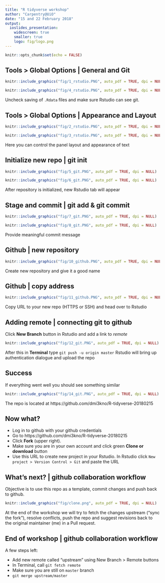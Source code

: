 ```yaml
---
title: "R tidyverse workshop"
author: "Carpentry@UiO"
date: "15 and 22 February 2018"
output: 
  ioslides_presentation:
    widescreen: true
    smaller: true
    logo: fig/logo.png
---
```


```r
knitr::opts_chunk$set(echo = FALSE)
```

## Tools > Global Options | General and Git

```r
knitr::include_graphics("fig/1_rstudio.PNG", auto_pdf = TRUE, dpi = NULL)

knitr::include_graphics("fig/4_rstudio.PNG", auto_pdf = TRUE, dpi = NULL)

```

Uncheck saving of `.Rdata` files and make sure Rstudio can see git.

## Tools > Global Options | Appearance and Layout

```r
knitr::include_graphics("fig/2_rstudio.PNG", auto_pdf = TRUE, dpi = NULL)

knitr::include_graphics("fig/3_rstudio.PNG", auto_pdf = TRUE, dpi = NULL)

```

Here you can control the panel layout and appearance of text

## Initialize new repo | git init

```r
knitr::include_graphics("fig/5_git.PNG", auto_pdf = TRUE, dpi = NULL)

knitr::include_graphics("fig/6_git.PNG", auto_pdf = TRUE, dpi = NULL)

```

After repository is initialized, new Rstudio tab will appear

## Stage and commit | git add & git commit

```r
knitr::include_graphics("fig/7_git.PNG", auto_pdf = TRUE, dpi = NULL)

knitr::include_graphics("fig/8_git.PNG", auto_pdf = TRUE, dpi = NULL)

```

Provide meaningful commit message

## Github | new repository

```r
knitr::include_graphics("fig/10_github.PNG", auto_pdf = TRUE, dpi = NULL)
```

Create new repository and give it a good name

## Github | copy address

```r
knitr::include_graphics("fig/11_github.PNG", auto_pdf = TRUE, dpi = NULL)
```

Copy URL to your new repo (HTTPS or SSH) and head over to Rstudio

## Adding remote | connecting git to github

Click **New Branch** button in Rstudio and add a link to *remote*

```r
knitr::include_graphics("fig/12_git.PNG", auto_pdf = TRUE, dpi = NULL)
```

After this in **Terminal** type `git push -u origin master`
Rstudio will bring up authentication dialogue and upload the repo

## Success 

If everything went well you should see something similar

```r
knitr::include_graphics("fig/14_git.PNG", auto_pdf = TRUE, dpi = NULL)
```

The repo is located at https://github.com/dmi3kno/R-tidyverse-20180215

## Now what?

- Log in to github with your github credentials
- Go to https://github.com/dmi3kno/R-tidyverse-20180215
- Click **Fork** (upper right). 
- Make sure you are in your own account and click green **Clone or download** button
- Use this URL to create new project in your Rstudio. In Rstudio click `New project > Version Control > Git` and paste the URL

## What's next? | github collaboration workflow

Objective is to use this repo as a template, commit changes and push back to github. 

```r
knitr::include_graphics("fig/clone.png", auto_pdf = TRUE, dpi = NULL)
```

At the end of the workshop we will try to fetch the changes upstream ("sync the fork"), resolve conflicts, push the repo and suggest revisions back to the original maintainer (me) in a Pull request.


## End of workshop | github collaboration workflow

A few steps left:

- Add new remote called "upstream" using New Branch > Remote buttons
- In Terminal, call `git fetch remote`
- Make sure you are still on `master` branch
- `git merge upstream/master`